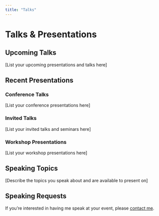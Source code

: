 ```yaml
---
title: "Talks"
---
```


# Talks & Presentations

## Upcoming Talks

[List your upcoming presentations and talks here]

## Recent Presentations

### Conference Talks

[List your conference presentations here]

### Invited Talks

[List your invited talks and seminars here]

### Workshop Presentations

[List your workshop presentations here]

## Speaking Topics

[Describe the topics you speak about and are available to present on]

## Speaking Requests

If you're interested in having me speak at your event, please [contact me](mailto:jacobmcpherson@utexas.edu).